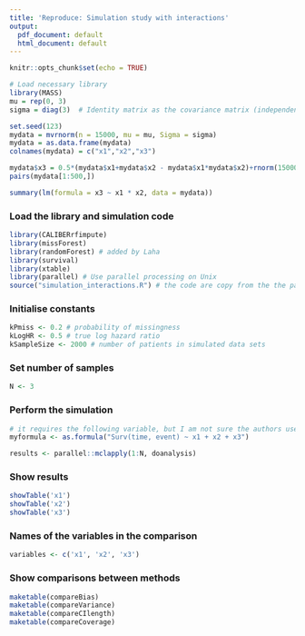 ```yaml
---
title: 'Reproduce: Simulation study with interactions'
output:
  pdf_document: default
  html_document: default
---
```


```r
knitr::opts_chunk$set(echo = TRUE)
```
```r
# Load necessary library
library(MASS)
mu = rep(0, 3) 
sigma = diag(3)  # Identity matrix as the covariance matrix (independent columns)

set.seed(123)
mydata = mvrnorm(n = 15000, mu = mu, Sigma = sigma)
mydata = as.data.frame(mydata)
colnames(mydata) = c("x1","x2","x3")

mydata$x3 = 0.5*(mydata$x1+mydata$x2 - mydata$x1*mydata$x2)+rnorm(15000)
pairs(mydata[1:500,])

summary(lm(formula = x3 ~ x1 * x2, data = mydata))
```
### Load the library and simulation code
```r
library(CALIBERrfimpute)
library(missForest)
library(randomForest) # added by Laha
library(survival)
library(xtable)
library(parallel) # Use parallel processing on Unix
source("simulation_interactions.R") # the code are copy from the the paper appendix
```

### Initialise constants
```r
kPmiss <- 0.2 # probability of missingness
kLogHR <- 0.5 # true log hazard ratio
kSampleSize <- 2000 # number of patients in simulated data sets
```
### Set number of samples
```r
N <- 3
```

### Perform the simulation
```r
# it requires the following variable, but I am not sure the authors use the same one
myformula <- as.formula("Surv(time, event) ~ x1 + x2 + x3")

results <- parallel::mclapply(1:N, doanalysis)
```

### Show results
```r
showTable('x1')
showTable('x2')
showTable('x3')
```

### Names of the variables in the comparison
```r
variables <- c('x1', 'x2', 'x3')
```
### Show comparisons between methods
```r
maketable(compareBias)
maketable(compareVariance)
maketable(compareCIlength)
maketable(compareCoverage)
```